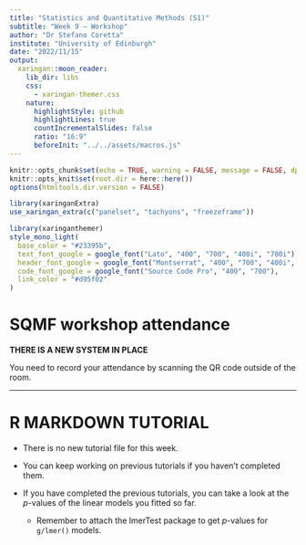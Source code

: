 ```yaml
---
title: "Statistics and Quantitative Methods (S1)"
subtitle: "Week 9 — Workshop"
author: "Dr Stefano Coretta"
institute: "University of Edinburgh"
date: "2022/11/15"
output:
  xaringan::moon_reader:
    lib_dir: libs
    css:
      - xaringan-themer.css
    nature:
      highlightStyle: github
      highlightLines: true
      countIncrementalSlides: false
      ratio: "16:9"
      beforeInit: "../../assets/macros.js"
---
```


```r
knitr::opts_chunk$set(echo = TRUE, warning = FALSE, message = FALSE, dpi = 300, fig.width = 7, fig.height = 5, out.height = "500px", fig.align = "center")
knitr::opts_knit$set(root.dir = here::here())
options(htmltools.dir.version = FALSE)

library(xaringanExtra)
use_xaringan_extra(c("panelset", "tachyons", "freezeframe"))
```

```r
library(xaringanthemer)
style_mono_light(
  base_color = "#23395b",
  text_font_google = google_font("Lato", "400", "700", "400i", "700i"),
  header_font_google = google_font("Montserrat", "400", "700", "400i", "700i"),
  code_font_google = google_font("Source Code Pro", "400", "700"),
  link_color = "#d95f02"
)
```


# SQMF workshop attendance

**THERE IS A NEW SYSTEM IN PLACE**

You need to record your attendance by scanning the QR code outside of the room.

---

# R MARKDOWN TUTORIAL

- There is no new tutorial file for this week.

- You can keep working on previous tutorials if you haven't completed them.

- If you have completed the previous tutorials, you can take a look at the *p*-values of the linear models you fitted so far.

  - Remember to attach the lmerTest package to get *p*-values for `g/lmer()` models.
